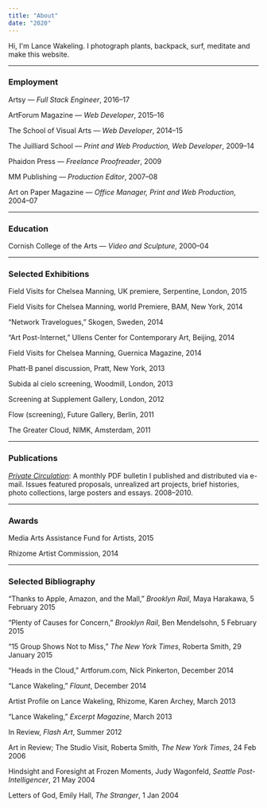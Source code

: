 ```yaml
---
title: "About"
date: "2020"
---
```


Hi, I'm Lance Wakeling. I photograph plants, backpack, surf, meditate and make this website.

<hr />

### Employment

Artsy — _Full Stack Engineer_, 2016–17

ArtForum Magazine — _Web Developer_, 2015–16

The School of Visual Arts — _Web Developer_, 2014–15

The Juilliard School — _Print and Web Production, Web Developer_, 2009–14

Phaidon Press — _Freelance Proofreader_, 2009

MM Publishing — _Production Editor_, 2007–08

Art on Paper Magazine — _Office Manager, Print and Web Production_, 2004–07

<hr />

### Education

Cornish College of the Arts — _Video and Sculpture_, 2000–04

<hr />

### Selected Exhibitions 

Field Visits for Chelsea Manning, UK premiere, Serpentine, London, 2015

Field Visits for Chelsea Manning, world Premiere, BAM, New York, 2014

“Network Travelogues,” Skogen, Sweden, 2014

“Art Post-Internet,” Ullens Center for Contemporary Art, Beijing, 2014

Field Visits for Chelsea Manning, Guernica Magazine, 2014

Phatt-B panel discussion, Pratt, New York, 2013

Subida al cielo screening, Woodmill, London, 2013

Screening at Supplement Gallery, London, 2012

Flow (screening), Future Gallery, Berlin, 2011

The Greater Cloud, NIMK, Amsterdam, 2011

<hr />

### Publications

[_Private Circulation_](/private-circulation): A monthly PDF bulletin I published and distributed via e-mail. Issues featured proposals, unrealized art projects, brief histories, photo collections, large posters and essays. 2008–2010.

<hr />

### Awards

Media Arts Assistance Fund for Artists, 2015

Rhizome Artist Commission, 2014

<hr />

### Selected Bibliography

“Thanks to Apple, Amazon, and the Mall,” _Brooklyn Rail_, Maya Harakawa, 5 February 2015

“Plenty of Causes for Concern,” _Brooklyn Rail_, Ben Mendelsohn, 5 February 2015

“15 Group Shows Not to Miss,” _The New York Times_, Roberta Smith, 29 January 2015

“Heads in the Cloud,” Artforum.com, Nick Pinkerton, December 2014

“Lance Wakeling,” _Flaunt_, December 2014 

Artist Profile on Lance Wakeling, Rhizome, Karen Archey, March 2013

“Lance Wakeling,” _Excerpt Magazine_, March 2013

In Review, _Flash Art_, Summer 2012

Art in Review; The Studio Visit, Roberta Smith, _The New York Times_, 24 Feb 2006

Hindsight and Foresight at Frozen Moments, Judy Wagonfeld, _Seattle Post-Intelligencer_, 21 May 2004

Letters of God, Emily Hall, _The Stranger_, 1 Jan 2004

